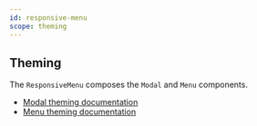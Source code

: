 ```yaml
---
id: responsive-menu
scope: theming
---
```


## Theming

The `ResponsiveMenu` composes the `Modal` and `Menu` components.

- [Modal theming documentation](https://chakra-ui.com/docs/components/modal/theming)
- [Menu theming documentation](https://chakra-ui.com/docs/components/menu/theming)

